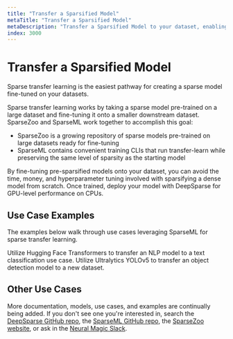 ```yaml
---
title: "Transfer a Sparsified Model"
metaTitle: "Transfer a Sparsified Model"
metaDescription: "Transfer a Sparsified Model to your dataset, enabling performant deep learning deployments with limited training"
index: 3000
---
```


# Transfer a Sparsified Model

Sparse transfer learning is the easiest pathway for creating a sparse model fine-tuned on your datasets.

Sparse transfer learning works by taking a sparse model pre-trained on a large dataset and fine-tuning it onto a smaller downstream dataset.
SparseZoo and SparseML work together to accomplish this goal:
- SparseZoo is a growing repository of sparse models pre-trained on large datasets ready for fine-tuning
- SparseML contains convenient training CLIs that run transfer-learn while preserving the same level of sparsity as the starting model

By fine-tuning pre-sparsified models onto your dataset, you can avoid the time, money, and hyperparameter tuning involved with sparsifying a dense model from scratch.
Once trained, deploy your model with DeepSparse for GPU-level performance on CPUs.

## Use Case Examples

The examples below walk through use cases leveraging SparseML for sparse transfer learning.

<LinkCards>
  <LinkCard href="./nlp-text-classification" heading="NLP Text Classification">
    Utilize Hugging Face Transformers to transfer an NLP model to a text classification use case.
  </LinkCard>

  <LinkCard href="./cv-object-detection" heading="CV Object Detection">
    Utilize Ultralytics YOLOv5 to transfer an object detection model to a new dataset.
  </LinkCard>
</LinkCards>

## Other Use Cases

More documentation, models, use cases, and examples are continually being added.
If you don't see one you're interested in, search the [DeepSparse GitHub repo](https://github.com/neuralmagic/deepsparse), the [SparseML GitHub repo](https://github.com/neuralmagic/sparseml), the [SparseZoo website](https://sparsezoo.neuralmagic.com/), or ask in the [Neural Magic Slack](https://join.slack.com/t/discuss-neuralmagic/shared_invite/zt-q1a1cnvo-YBoICSIw3L1dmQpjBeDurQ).
